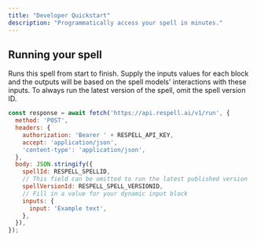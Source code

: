 ```yaml
---
title: "Developer Quickstart"
description: "Programmatically access your spell in minutes."
---
```


## Running your spell

Runs this spell from start to finish. Supply the inputs values for each block and the outputs will be based on the spell models' interactions with these inputs. To always run the latest version of the spell, omit the spell version ID.

```javascript Javascript
const response = await fetch('https://api.respell.ai/v1/run', {
  method: 'POST',
  headers: {
    authorization: 'Bearer ' + RESPELL_API_KEY,
    accept: 'application/json',
    'content-type': 'application/json',
  },
  body: JSON.stringify({
    spellId: RESPELL_SPELLID,
    // This field can be omitted to run the latest published version
    spellVersionId: RESPELL_SPELL_VERSIONID,
    // Fill in a value for your dynamic input block
    inputs: {
      input: 'Example text',
    },
  }),
});
```
